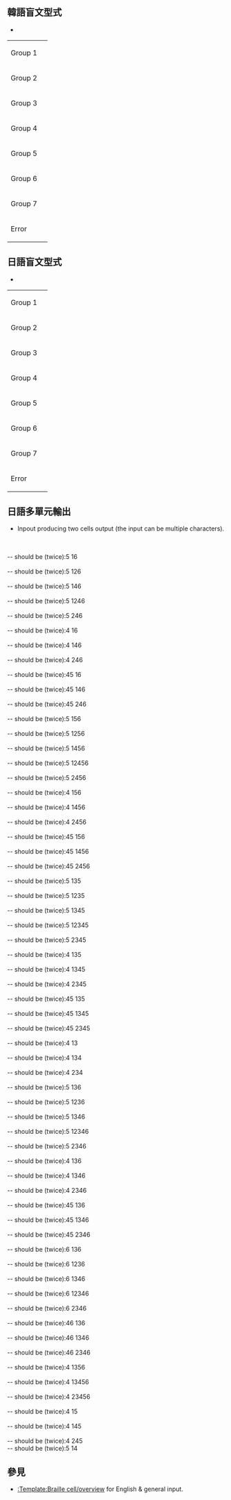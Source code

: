 ==韓語盲文型式==
* {{tlx|Braille cell|<nowiki>type=Korean|size=30|...</nowiki>}}

{|
|-
|Group 1 || {{Braille cell|type=Korean|size=30|1|12|14|145|15|124|1245|125|42|425}}
|-
|Group 2 || {{Braille cell|type=Korean|size=30|13|123|143|1453|153|1423|14253|1253|423|4253}}
|-
|Group 3 || {{Braille cell|type=Korean|size=30|136|1236|1436|14536|1536|14236|142536|12536|4236|42536}}
|-
|Group 4 || {{Braille cell|type=Korean|size=30|16|126|146|1456|156|1246|12456|1256|426|4256}}
|-
|Group 5 || {{Braille cell|type=Korean|size=30|2|23|25|256|26|235|2356|236|53|536}}
|-
|Group 6 || {{Braille cell|type=Korean|size=30|3|43|453|36|436|4536}}
|-
|Group 7 || {{Braille cell|type=Korean|size=30|4|5|45|6|46|56|456|0}}
|-
|Error || {{Braille cell|type=Korean|size=30|9}}
|}
==日語盲文型式==
* {{tlx|Braille cell|<nowiki>type=Japanese|size=30|...</nowiki>}}

{|
|-
|Group 1 || {{Braille cell|type=Japanese|size=30|1|12|14|145|15|124|1245|125|42|425}}
|-
|Group 2 || {{Braille cell|type=Japanese|size=30|13|123|143|1453|153|1423|14253|1253|423|4253}}
|-
|Group 3 || {{Braille cell|type=Japanese|size=30|136|1236|1436|14536|1536|14236|142536|12536|4236|42536}}
|-
|Group 4 || {{Braille cell|type=Japanese|size=30|16|126|146|1456|156|1246|12456|1256|426|4256}}
|-
|Group 5 || {{Braille cell|type=Japanese|size=30|2|23|25|256|26|235|2356|236|53|536}}
|-
|Group 6 || {{Braille cell|type=Japanese|size=30|3|43|453|36|436|4536}}
|-
|Group 7 || {{Braille cell|type=Japanese|size=30|4|5|45|6|46|56|456|0}}
|-
|Error || {{Braille cell|type=Japanese|size=30|9}}
|}

==日語多單元輸出==
* Inpout producing two cells output (the input can be multiple characters).
<br/>{{braille cell|が|lang=japanese}} <br/>{{braille cell|ガ|lang=japanese}} -- should be (twice):5 16
<br/>{{braille cell|ぎ|lang=japanese}} <br/>{{braille cell|ギ|lang=japanese}} -- should be (twice):5 126
<br/>{{braille cell|ぐ|lang=japanese}} <br/>{{braille cell|グ|lang=japanese}} -- should be (twice):5 146
<br/>{{braille cell|げ|lang=japanese}} <br/>{{braille cell|ゲ|lang=japanese}} -- should be (twice):5 1246
<br/>{{braille cell|ご|lang=japanese}} <br/>{{braille cell|ゴ|lang=japanese}} -- should be (twice):5 246
<br/>{{braille cell|きゃ|lang=japanese}} <br/>{{braille cell|キャ|lang=japanese}} -- should be (twice):4 16
<br/>{{braille cell|きゅ|lang=japanese}} <br/>{{braille cell|キュ|lang=japanese}} -- should be (twice):4 146
<br/>{{braille cell|きょ|lang=japanese}} <br/>{{braille cell|キョ|lang=japanese}} -- should be (twice):4 246
<br/>{{braille cell|ぎゃ|lang=japanese}} <br/>{{braille cell|ギャ|lang=japanese}} -- should be (twice):45 16
<br/>{{braille cell|ぎゅ|lang=japanese}} <br/>{{braille cell|ギュ|lang=japanese}} -- should be (twice):45 146
<br/>{{braille cell|ぎょ|lang=japanese}} <br/>{{braille cell|ギョ|lang=japanese}} -- should be (twice):45 246
<br/>{{braille cell|ざ|lang=japanese}} <br/>{{braille cell|ザ|lang=japanese}} -- should be (twice):5 156
<br/>{{braille cell|じ|lang=japanese}} <br/>{{braille cell|ジ|lang=japanese}} -- should be (twice):5 1256
<br/>{{braille cell|ず|lang=japanese}} <br/>{{braille cell|ズ|lang=japanese}} -- should be (twice):5 1456
<br/>{{braille cell|ぜ|lang=japanese}} <br/>{{braille cell|ゼ|lang=japanese}} -- should be (twice):5 12456
<br/>{{braille cell|ぞ|lang=japanese}} <br/>{{braille cell|ゾ|lang=japanese}} -- should be (twice):5 2456
<br/>{{braille cell|しゃ|lang=japanese}} <br/>{{braille cell|シャ|lang=japanese}} -- should be (twice):4 156
<br/>{{braille cell|しゅ|lang=japanese}} <br/>{{braille cell|シュ|lang=japanese}} -- should be (twice):4 1456
<br/>{{braille cell|しょ|lang=japanese}} <br/>{{braille cell|ショ|lang=japanese}} -- should be (twice):4 2456
<br/>{{braille cell|じゃ|lang=japanese}} <br/>{{braille cell|ジャ|lang=japanese}} -- should be (twice):45 156
<br/>{{braille cell|じゅ|lang=japanese}} <br/>{{braille cell|ジュ|lang=japanese}} -- should be (twice):45 1456
<br/>{{braille cell|じょ|lang=japanese}} <br/>{{braille cell|ジョ|lang=japanese}} -- should be (twice):45 2456
<br/>{{braille cell|だ|lang=japanese}} <br/>{{braille cell|ダ|lang=japanese}} -- should be (twice):5 135
<br/>{{braille cell|ぢ|lang=japanese}} <br/>{{braille cell|ヂ|lang=japanese}} -- should be (twice):5 1235
<br/>{{braille cell|づ|lang=japanese}} <br/>{{braille cell|ヅ|lang=japanese}} -- should be (twice):5 1345
<br/>{{braille cell|で|lang=japanese}} <br/>{{braille cell|デ|lang=japanese}} -- should be (twice):5 12345
<br/>{{braille cell|ど|lang=japanese}} <br/>{{braille cell|ド|lang=japanese}} -- should be (twice):5 2345
<br/>{{braille cell|ちゃ|lang=japanese}} <br/>{{braille cell|チャ|lang=japanese}} -- should be (twice):4 135
<br/>{{braille cell|ちゅ|lang=japanese}} <br/>{{braille cell|チュ|lang=japanese}} -- should be (twice):4 1345
<br/>{{braille cell|ちょ|lang=japanese}} <br/>{{braille cell|チョ|lang=japanese}} -- should be (twice):4 2345
<br/>{{braille cell|ぢゃ|lang=japanese}} <br/>{{braille cell|ヂャ|lang=japanese}} -- should be (twice):45 135
<br/>{{braille cell|ぢゅ|lang=japanese}} <br/>{{braille cell|ヂュ|lang=japanese}} -- should be (twice):45 1345
<br/>{{braille cell|ぢょ|lang=japanese}} <br/>{{braille cell|ヂョ|lang=japanese}} -- should be (twice):45 2345
<br/>{{braille cell|にゃ|lang=japanese}} <br/>{{braille cell|ニャ|lang=japanese}} -- should be (twice):4 13
<br/>{{braille cell|にゅ|lang=japanese}} <br/>{{braille cell|ニュ|lang=japanese}} -- should be (twice):4 134
<br/>{{braille cell|にょ|lang=japanese}} <br/>{{braille cell|ニョ|lang=japanese}} -- should be (twice):4 234
<br/>{{braille cell|ば|lang=japanese}} <br/>{{braille cell|バ|lang=japanese}} -- should be (twice):5 136
<br/>{{braille cell|び|lang=japanese}} <br/>{{braille cell|ビ|lang=japanese}} -- should be (twice):5 1236
<br/>{{braille cell|ぶ|lang=japanese}} <br/>{{braille cell|ブ|lang=japanese}} -- should be (twice):5 1346
<br/>{{braille cell|べ|lang=japanese}} <br/>{{braille cell|ベ|lang=japanese}} -- should be (twice):5 12346
<br/>{{braille cell|ぼ|lang=japanese}} <br/>{{braille cell|ボ|lang=japanese}} -- should be (twice):5 2346
<br/>{{braille cell|ひゃ|lang=japanese}} <br/>{{braille cell|ヒャ|lang=japanese}} -- should be (twice):4 136
<br/>{{braille cell|ひゅ|lang=japanese}} <br/>{{braille cell|ヒュ|lang=japanese}} -- should be (twice):4 1346
<br/>{{braille cell|ひょ|lang=japanese}} <br/>{{braille cell|ヒョ|lang=japanese}} -- should be (twice):4 2346
<br/>{{braille cell|びゃ|lang=japanese}} <br/>{{braille cell|ビャ|lang=japanese}} -- should be (twice):45 136
<br/>{{braille cell|びゅ|lang=japanese}} <br/>{{braille cell|ビュ|lang=japanese}} -- should be (twice):45 1346
<br/>{{braille cell|びょ|lang=japanese}} <br/>{{braille cell|ビョ|lang=japanese}} -- should be (twice):45 2346
<br/>{{braille cell|ぱ|lang=japanese}} <br/>{{braille cell|パ|lang=japanese}} -- should be (twice):6 136
<br/>{{braille cell|ぴ|lang=japanese}} <br/>{{braille cell|ピ|lang=japanese}} -- should be (twice):6 1236
<br/>{{braille cell|ぷ|lang=japanese}} <br/>{{braille cell|プ|lang=japanese}} -- should be (twice):6 1346
<br/>{{braille cell|ぺ|lang=japanese}} <br/>{{braille cell|ペ|lang=japanese}} -- should be (twice):6 12346
<br/>{{braille cell|ぽ|lang=japanese}} <br/>{{braille cell|ポ|lang=japanese}} -- should be (twice):6 2346
<br/>{{braille cell|ぴゃ|lang=japanese}} <br/>{{braille cell|ピャ|lang=japanese}} -- should be (twice):46 136
<br/>{{braille cell|ぴゅ|lang=japanese}} <br/>{{braille cell|ピュ|lang=japanese}} -- should be (twice):46 1346
<br/>{{braille cell|ぴょ|lang=japanese}} <br/>{{braille cell|ピョ|lang=japanese}} -- should be (twice):46 2346
<br/>{{braille cell|みゃ|lang=japanese}} <br/>{{braille cell|ミャ|lang=japanese}} -- should be (twice):4 1356
<br/>{{braille cell|みゅ|lang=japanese}} <br/>{{braille cell|ミュ|lang=japanese}} -- should be (twice):4 13456
<br/>{{braille cell|みょ|lang=japanese}} <br/>{{braille cell|ミョ|lang=japanese}} -- should be (twice):4 23456
<br/>{{braille cell|りゃ|lang=japanese}} <br/>{{braille cell|リャ|lang=japanese}} -- should be (twice):4 15
<br/>{{braille cell|りゅ|lang=japanese}} <br/>{{braille cell|リュ|lang=japanese}} -- should be (twice):4 145
<br/>{{braille cell|りょ|lang=japanese}} <br/>{{braille cell|リョ|lang=japanese}} -- should be (twice):4 245
<br/>{{braille cell|ゔ|lang=japanese}} -- should be (twice):5 14

== 參見 ==
* [[:Template:Braille cell/overview]] for English & general input.